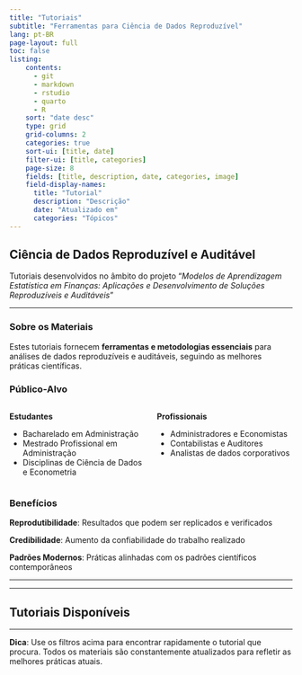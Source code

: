 ```yaml
---
title: "Tutoriais"
subtitle: "Ferramentas para Ciência de Dados Reproduzível"
lang: pt-BR
page-layout: full
toc: false
listing:
    contents: 
      - git
      - markdown
      - rstudio
      - quarto
      - R
    sort: "date desc"
    type: grid
    grid-columns: 2
    categories: true
    sort-ui: [title, date]
    filter-ui: [title, categories]
    page-size: 8
    fields: [title, description, date, categories, image]
    field-display-names:
      title: "Tutorial"
      description: "Descrição"
      date: "Atualizado em"
      categories: "Tópicos"
---
```


::: {.hero-banner}
## Ciência de Dados Reproduzível e Auditável

::: {.lead}
Tutoriais desenvolvidos no âmbito do projeto "*Modelos de Aprendizagem Estatística em Finanças: Aplicações e Desenvolvimento de Soluções Reproduzíveis e Auditáveis*"
:::

---

### **Sobre os Materiais**

Estes tutoriais fornecem **ferramentas e metodologias essenciais** para análises de dados reproduzíveis e auditáveis, seguindo as melhores práticas científicas.

### **Público-Alvo**

:::: {.columns}
::: {.column width="50%"}
**Estudantes**

- Bacharelado em Administração
- Mestrado Profissional em Administração  
- Disciplinas de Ciência de Dados e Econometria
:::

::: {.column width="50%"}
**Profissionais**

- Administradores e Economistas
- Contabilistas e Auditores
- Analistas de dados corporativos
:::
::::

### **Benefícios**

::: {.callout-tip icon="false" appearance="minimal"}
**Reprodutibilidade**: Resultados que podem ser replicados e verificados

**Credibilidade**: Aumento da confiabilidade do trabalho realizado  

**Padrões Modernos**: Práticas alinhadas com os padrões científicos contemporâneos
:::

---
:::


---

## Tutoriais Disponíveis

:::{#tutorials}
:::

---

::: {.callout-note appearance="simple"}
**Dica**: Use os filtros acima para encontrar rapidamente o tutorial que procura. Todos os materiais são constantemente atualizados para refletir as melhores práticas atuais.
:::






